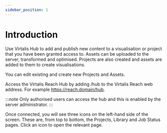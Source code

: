 ```yaml
---
sidebar_position: 1
---
```


# Introduction

Use Virtalis Hub to add and publish new content to a visualisation or project that you have been granted access to. Assets can be uploaded to the server, transformed and optimised. Projects are also created and assets are added to them to create visualisations.

You can edit existing and create new Projects and Assets. 

Access the Virtalis Reach Hub by adding /hub to the Virtalis Reach web address. For example https://reach.domain/hub.

:::note
Only authorised users can access the hub and this is enabled by the server administrator.
:::

Once connected, you will see three icons on the left-hand side of the screen. These are, from top to bottom, the Projects, Library and Job Status pages. Click an icon to open the relevant page.
